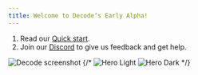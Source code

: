 ```yaml
---
title: Welcome to Decode’s Early Alpha!
---
```


1. Read our [Quick start](/quickstart).
2. Join our [Discord](https://discord.gg/3mRDPuS2Sn) to give us feedback and get help.

<img className="block" src="/images/hero-light.png" alt="Decode screenshot" />
{/* <img
  className="block dark:hidden"
  src="/images/hero-light.png"
  alt="Hero Light"
/>
<img
  className="hidden dark:block"
  src="/images/hero-dark.png"
  alt="Hero Dark"
/> */}
